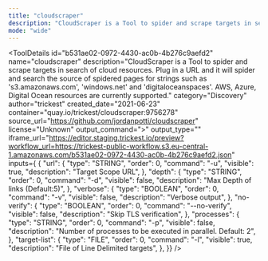 ```yaml
---
title: "cloudscraper"
description: "CloudScraper is a Tool to spider and scrape targets in search of cloud resources. Plug in a URL and it will spider and search the source of spidered pages for strings such as 's3.amazonaws.com', 'windows.net' and 'digitaloceanspaces'. AWS, Azure, Digital Ocean resources are currently supported."
mode: "wide"
---
```



<ToolDetails
  id="b531ae02-0972-4430-ac0b-4b276c9aefd2"
  name="cloudscraper"
  description="CloudScraper is a Tool to spider and scrape targets in search of cloud resources. Plug in a URL and it will spider and search the source of spidered pages for strings such as 's3.amazonaws.com', 'windows.net' and 'digitaloceanspaces'. AWS, Azure, Digital Ocean resources are currently supported."
  category="Discovery"
  author="trickest"
  created_date="2021-06-23"
  container="quay.io/trickest/cloudscraper:9756278"
  source_url="https://github.com/jordanpotti/cloudscraper"
  license="Unknown"
  output_command=">"
  output_type=""
  iframe_url="https://editor.staging.trickest.io/preview?workflow_url=https://trickest-public-workflow.s3.eu-central-1.amazonaws.com/b531ae02-0972-4430-ac0b-4b276c9aefd2.json"
  inputs={ {
  "url": {
    "type": "STRING",
    "order": 0,
    "command": "-u",
    "visible": true,
    "description": "Target Scope URL",
  },
  "depth": {
    "type": "STRING",
    "order": 0,
    "command": "-d",
    "visible": false,
    "description": "Max Depth of links (Default:5)",
  },
  "verbose": {
    "type": "BOOLEAN",
    "order": 0,
    "command": "-v",
    "visible": false,
    "description": "Verbose output",
  },
  "no-verify": {
    "type": "BOOLEAN",
    "order": 0,
    "command": "--no-verify",
    "visible": false,
    "description": "Skip TLS verification",
  },
  "processes": {
    "type": "STRING",
    "order": 0,
    "command": "-p",
    "visible": false,
    "description": "Number of processes to be executed in parallel. Default: 2",
  },
  "target-list": {
    "type": "FILE",
    "order": 0,
    "command": "-l",
    "visible": true,
    "description": "File of Line Delimited targets",
  },
}}
/>
